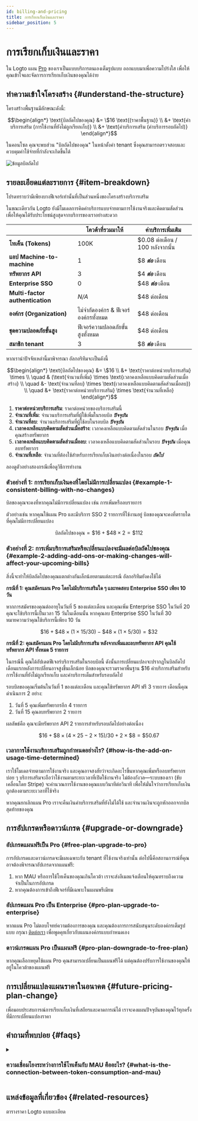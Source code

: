 ```yaml
---
id: billing-and-pricing
title: การเรียกเก็บเงินและราคา
sidebar_position: 5
---
```


# การเรียกเก็บเงินและราคา

ใน Logto แผน [Pro](https://logto.io/pricing) ของเราเป็นแบบบริการตนเองเต็มรูปแบบ ออกแบบมาเพื่อความโปร่งใส เพื่อให้คุณเข้าใจและจัดการการเรียกเก็บเงินของคุณได้ง่าย

## ทำความเข้าใจโครงสร้าง \{#understand-the-structure}

โครงสร้างพื้นฐานมีลักษณะดังนี้:

```math
\begin{align*}
\text{บิลถัดไปของคุณ} &= \$16 \text{(ราคาพื้นฐาน)} \\
&+ \text{ค่าบริการเสริม (การใช้งานที่ยังไม่ถูกเรียกเก็บ)} \\
&+ \text{ค่าบริการเสริม (ค่าบริการรอบถัดไป)}
\end{align*}
```

ในคอนโซล คุณจะพบส่วน "บิลถัดไปของคุณ" ในหน้าตั้งค่า tenant ซึ่งคุณสามารถตรวจสอบและควบคุมค่าใช้จ่ายที่กำลังจะเกิดขึ้นได้

<img src="/img/assets/next-billing-info.png" alt="ข้อมูลบิลถัดไป" />

## รายละเอียดแต่ละรายการ \{#item-breakdown}

โปรดทราบว่ามีเพียงบางฟีเจอร์เท่านั้นที่เป็นส่วนหนึ่งของโครงสร้างบริการเสริม

ในขณะเดียวกัน Logto ยังมีโมเดลการคิดค่าบริการแบบจ่ายตามการใช้งานจริงและคิดตามสัดส่วน เพื่อให้คุณได้รับประโยชน์สูงสุดจากบริการของเราอย่างสะดวก

|                                 | โควต้าที่รวมมาให้                     | ค่าบริการเพิ่มเติม               |
| ------------------------------- | ------------------------------------- | -------------------------------- |
| **โทเค็น (Tokens)**             | 100K                                  | $0.08 ต่อเดือน / 100 หลังจากนั้น |
| **แอป Machine-to-machine**      | 1                                     | $8 **_ต่อ_** เดือน               |
| **ทรัพยากร API**                | 3                                     | $4 **_ต่อ_** เดือน               |
| **Enterprise SSO**              | 0                                     | $48 **_ต่อ_** เดือน              |
| **Multi-factor authentication** | _N/A_                                 | $48 ต่อเดือน                     |
| **องค์กร (Organization)**       | ไม่จำกัดองค์กร & ฟีเจอร์องค์กรทั้งหมด | $48 ต่อเดือน                     |
| **ชุดความปลอดภัยขั้นสูง**       | ฟีเจอร์ความปลอดภัยขั้นสูงทั้งหมด      | $48 ต่อเดือน                     |
| **สมาชิก tenant**               | 3                                     | $8 **_ต่อ_** เดือน               |

หากเรานำปัจจัยเหล่านี้มาพิจารณา อัลกอริทึมจะเป็นดังนี้

```math
\begin{align*}
\text{บิลถัดไปของคุณ} &= \$16 \\
&+ \text{ราคาต่อหน่วยบริการเสริม} \times \\
\quad & (\text{จำนวนที่เพิ่ม} \times \text{เวลาคงเหลือแบบคิดตามสัดส่วนเมื่อสร้าง} \\
\quad &- \text{จำนวนที่ลบ} \times \text{เวลาคงเหลือแบบคิดตามสัดส่วนเมื่อลบ}) \\
\quad &+ \text{ราคาต่อหน่วยบริการเสริม} \times \text{จำนวนที่เหลือ}
\end{align*}
```

1. **ราคาต่อหน่วยบริการเสริม**: ราคาต่อหน่วยของบริการเสริมนี้
2. **จำนวนที่เพิ่ม**: จำนวนบริการเสริมที่ผู้ใช้เพิ่มในรอบบิล **_ปัจจุบัน_**
3. **จำนวนที่ลบ**: จำนวนบริการเสริมที่ผู้ใช้ลบในรอบบิล **_ปัจจุบัน_**
4. **เวลาคงเหลือแบบคิดตามสัดส่วนเมื่อสร้าง**: เวลาคงเหลือแบบคิดตามสัดส่วนในรอบ **_ปัจจุบัน_** เมื่อคุณสร้างทรัพยากร
5. **เวลาคงเหลือแบบคิดตามสัดส่วนเมื่อลบ**: เวลาคงเหลือแบบคิดตามสัดส่วนในรอบ **_ปัจจุบัน_** เมื่อคุณลบทรัพยากร
6. **จำนวนที่เหลือ**: จำนวนที่ต้องใช้สำหรับการเรียกเก็บเงินอย่างต่อเนื่องในรอบ **_ถัดไป_**

ลองดูตัวอย่างสองกรณีเพื่อดูวิธีการทำงาน

### ตัวอย่างที่ 1: การเรียกเก็บเงินคงที่โดยไม่มีการเปลี่ยนแปลง \{#example-1-consistent-billing-with-no-changes}

บิลของคุณจะคงที่หากคุณไม่มีการเปลี่ยนแปลง เช่น การเพิ่มหรือลบรายการ

ตัวอย่างเช่น หากคุณใช้แผน Pro และมีบริการ SSO 2 รายการที่ใช้งานอยู่ บิลของคุณจะคงที่ตราบใดที่คุณไม่มีการเปลี่ยนแปลง

```math
\text{บิลถัดไปของคุณ} = \$ 16 + \$ 48 \times 2 = \$ 112
```

### ตัวอย่างที่ 2: การเพิ่มบริการเสริมหรือเปลี่ยนแปลงจะมีผลต่อบิลถัดไปของคุณ \{#example-2-adding-add-ons-or-making-changes-will-affect-your-upcoming-bills}

สิ่งนี้จะทำให้บิลถัดไปของคุณแตกต่างกันเล็กน้อยตามแต่ละกรณี อัลกอริทึมยังคงใช้ได้

**กรณีที่ 1: คุณสมัครแผน Pro โดยไม่มีบริการเสริมใด ๆ และทดสอบ Enterprise SSO เพียง 10 วัน**

หากการสมัครของคุณต่ออายุในวันที่ 5 ของแต่ละเดือน และคุณเพิ่ม Enterprise SSO ในวันที่ 20 คุณจะใช้บริการนี้เป็นเวลา 15 วันในเดือนนั้น หากคุณลบ Enterprise SSO ในวันที่ 30 หมายความว่าคุณใช้บริการนี้เพียง 10 วัน

```math
\$16 + \$48 \times (1 \times 15 / 30) - \$48 \times (1 \times 5 / 30) = \$32
```

**กรณีที่ 2: คุณสมัครแผน Pro โดยไม่มีบริการเสริม หลังจากเพิ่มและลบทรัพยากร API คุณใช้ทรัพยากร API ทั้งหมด 5 รายการ**

ในกรณีนี้ คุณได้อัปเดตฟีเจอร์บริการเสริมในรอบบิลนี้ ดังนั้นการเปลี่ยนแปลงจะปรากฏในบิลถัดไป เดือนแรกหลังการเปลี่ยนอาจสูงขึ้นเล็กน้อย บิลของคุณจะรวมราคาพื้นฐาน $16 ค่าบริการเสริมสำหรับการใช้งานที่ยังไม่ถูกเรียกเก็บ และค่าบริการเต็มสำหรับรอบถัดไป

รอบบิลของคุณเริ่มต้นในวันที่ 1 ของแต่ละเดือน และคุณใช้ทรัพยากร API ฟรี 3 รายการ เดือนนี้คุณดำเนินการ 2 อย่าง:

1. วันที่ 5 คุณเพิ่มทรัพยากรอีก 4 รายการ
2. วันที่ 15 คุณลบทรัพยากร 2 รายการ

ผลลัพธ์คือ คุณจะมีทรัพยากร API 2 รายการสำหรับรอบถัดไปอย่างต่อเนื่อง

```math
\$16 + \$8 \times (4 \times 25 - 2 \times 15) / 30 + 2 \times \$8 = \$50.67
```

### เวลาการใช้งานบริการเสริมถูกกำหนดอย่างไร? \{#how-is-the-add-on-usage-time-determined}

เราใช้โมเดลจ่ายตามการใช้งานจริง และคุณอาจสงสัยว่าจะเกิดอะไรขึ้นหากคุณเพิ่มหรือลบทรัพยากรบ่อย ๆ บริการเสริมจะถือว่าใช้งานตามระยะเวลาที่เปิดใช้งานจริง ไม่ต้องกังวล—ระบบของเรา (ขับเคลื่อนโดย Stripe) จะคำนวณการใช้งานของคุณแบบวินาทีต่อวินาที เพื่อให้มั่นใจว่าการเรียกเก็บเงินถูกต้องตามระยะเวลาที่ใช้จริง

หากคุณยกเลิกแผน Pro เราจะคืนเงินค่าบริการเสริมที่ยังไม่ได้ใช้ และจำนวนเงินจะถูกหักออกจากบิลสุดท้ายของคุณ

## การอัปเกรดหรือดาวน์เกรด \{#upgrade-or-downgrade}

### อัปเกรดแผนฟรีเป็น Pro \{#free-plan-upgrade-to-pro}

การอัปเกรดและดาวน์เกรดจะมีผลเฉพาะกับ tenant ที่ใช้งานจริงเท่านั้น ต่อไปนี้คือสถานการณ์ที่คุณอาจต้องพิจารณาอัปเกรดจากแผนฟรี:

1. หาก MAU หรือการใช้โทเค็นของคุณเกินโควต้า เราจะส่งอีเมลแจ้งเตือนให้คุณทราบถึงความจำเป็นในการอัปเกรด
2. หากคุณต้องการเข้าถึงฟีเจอร์ที่มีเฉพาะในแผนพรีเมียม

### อัปเกรดแผน Pro เป็น Enterprise \{#pro-plan-upgrade-to-enterprise}

หากแผน Pro ไม่ตอบโจทย์ความต้องการของคุณ และคุณต้องการการสนับสนุนระดับองค์กรเต็มรูปแบบ กรุณา [ติดต่อเรา](https://logto.io/contact) เพื่อพูดคุยเกี่ยวกับแผนองค์กรแบบกำหนดเอง

### ดาวน์เกรดแผน Pro เป็นแผนฟรี \{#pro-plan-downgrade-to-free-plan}

หากคุณเลือกหยุดใช้แผน Pro คุณสามารถเปลี่ยนเป็นแผนฟรีได้ แต่คุณต้องปรับการใช้งานของคุณให้อยู่ในโควต้าของแผนฟรี

## การเปลี่ยนแปลงแผนราคาในอนาคต \{#future-pricing-plan-change}

เพื่อมอบประสบการณ์การเรียกเก็บเงินที่เสถียรและคาดการณ์ได้ เราจะคงแผนปัจจุบันของคุณไว้ทุกครั้งที่มีการเปลี่ยนแปลงราคา

## คำถามที่พบบ่อย \{#faqs}

<details>

<summary>

### ความเชื่อมโยงระหว่างการใช้โทเค็นกับ MAU คืออะไร? \{#what-is-the-connection-between-token-consumption-and-mau}

</summary>

Logto ใช้การยืนยันตัวตนแบบใช้โทเค็น (token-based authentication) การลงชื่อเข้าใช้ของผู้ใช้หนึ่งคนในหนึ่งครั้งอาจเกี่ยวข้องกับการใช้โทเค็นสองหรือสามรายการ: โทเค็น ID (ID token), โทเค็นการเข้าถึง (Access token), และโทเค็นรีเฟรช (Refresh token) หากคุณใช้ฟีเจอร์อย่าง M2M หรือ องค์กร (Organization) อาจมีโทเค็นเพิ่มเติม เช่น โทเค็น M2M หรือ โทเค็นองค์กร (Organization token) การใช้โทเค็นขึ้นอยู่กับวิธีที่ผู้ใช้โต้ตอบกับระบบของคุณ เพื่อช่วยให้คุณติดตาม เรามีระบบตรวจสอบการใช้โทเค็นแบบเรียลไทม์ใน <CloudLink to="/dashboard">Console > Dashboard</CloudLink> ตัวอย่างเช่น แผนฟรีของเรามีโทเค็นฟรี 100k ซึ่งรองรับ MAU (ผู้ใช้ที่ใช้งานต่อเดือน) ได้ประมาณ 30k-50k

</details>

## แหล่งข้อมูลที่เกี่ยวข้อง \{#related-resources}

<Url href="https://logto.io/pricing">ตารางราคา Logto แบบละเอียด</Url>
